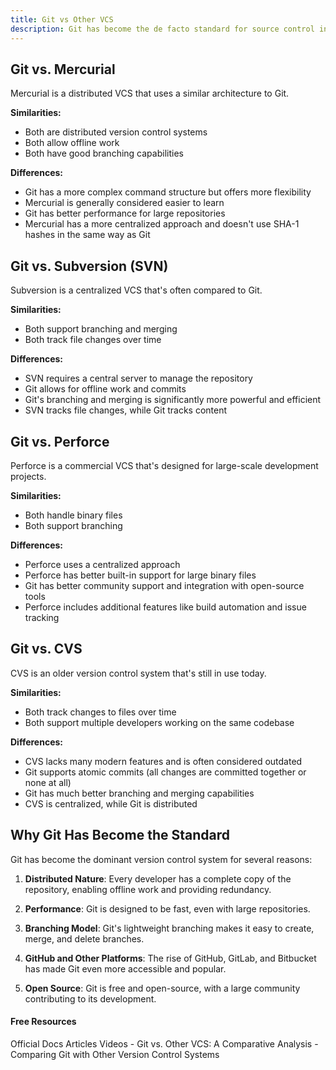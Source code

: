 ```yaml
---
title: Git vs Other VCS
description: Git has become the de facto standard for source control in software development, but it's not the only version control system (VCS) available. Here are some key differences between Git and other popular VCS.
---
```

## Git vs. Mercurial

Mercurial is a distributed VCS that uses a similar architecture to Git.

**Similarities:**
- Both are distributed version control systems
- Both allow offline work
- Both have good branching capabilities

**Differences:**
- Git has a more complex command structure but offers more flexibility
- Mercurial is generally considered easier to learn
- Git has better performance for large repositories
- Mercurial has a more centralized approach and doesn't use SHA-1 hashes in the same way as Git

## Git vs. Subversion (SVN)

Subversion is a centralized VCS that's often compared to Git.

**Similarities:**
- Both support branching and merging
- Both track file changes over time

**Differences:**
- SVN requires a central server to manage the repository
- Git allows for offline work and commits
- Git's branching and merging is significantly more powerful and efficient
- SVN tracks file changes, while Git tracks content

## Git vs. Perforce

Perforce is a commercial VCS that's designed for large-scale development projects.

**Similarities:**
- Both handle binary files
- Both support branching

**Differences:**
- Perforce uses a centralized approach
- Perforce has better built-in support for large binary files
- Git has better community support and integration with open-source tools
- Perforce includes additional features like build automation and issue tracking

## Git vs. CVS

CVS is an older version control system that's still in use today.

**Similarities:**
- Both track changes to files over time
- Both support multiple developers working on the same codebase

**Differences:**
- CVS lacks many modern features and is often considered outdated
- Git supports atomic commits (all changes are committed together or none at all)
- Git has much better branching and merging capabilities
- CVS is centralized, while Git is distributed

## Why Git Has Become the Standard

Git has become the dominant version control system for several reasons:

1. **Distributed Nature**: Every developer has a complete copy of the repository, enabling offline work and providing redundancy.

2. **Performance**: Git is designed to be fast, even with large repositories.

3. **Branching Model**: Git's lightweight branching makes it easy to create, merge, and delete branches.

4. **GitHub and Other Platforms**: The rise of GitHub, GitLab, and Bitbucket has made Git even more accessible and popular.

5. **Open Source**: Git is free and open-source, with a large community contributing to its development.


#### Free Resources

<Tabs defaultValue="official">
<TabsList>
<TabsTrigger value="official">Official Docs</TabsTrigger>
<TabsTrigger value="article">Articles</TabsTrigger>
<TabsTrigger value="video">Videos</TabsTrigger>
</TabsList>

<TabsContent value="article">
<Note type="note" title="article">
- <Link href="https://medium.com/@pascalchinedu2000/git-vs-other-vcs-a-comparative-analysis-5cb03ad58e0e">Git vs. Other VCS: A Comparative Analysis</Link>
- <Link href="https://www.atlassian.com/git/tutorials/what-is-version-control#distributed-version-control-systems-dvcs">Comparing Git with Other Version Control Systems</Link>
</Note>
</TabsContent>
</Tabs>
